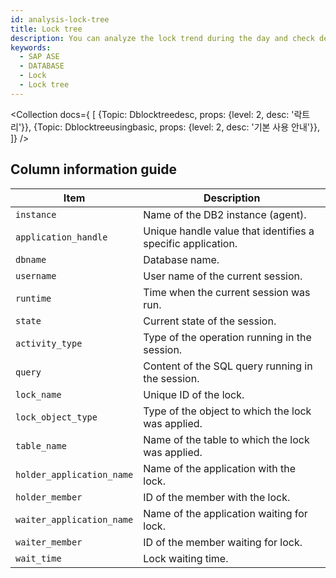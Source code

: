 ```yaml
---
id: analysis-lock-tree
title: Lock tree
description: You can analyze the lock trend during the day and check deadlocked queries.
keywords:
  - SAP ASE
  - DATABASE
  - Lock
  - Lock tree
---
```



<Collection docs={
  [
    {Topic: Dblocktreedesc, props: {level: 2, desc: '락트리'}},
    {Topic: Dblocktreeusingbasic, props: {level: 2, desc: '기본 사용 안내'}},
  ]}
/>

## Column information guide

| Item                      | Description                                                 |
| ------------------------- | ----------------------------------------------------------- |
| `instance`                | Name of the DB2 instance (agent).                           |
| `application_handle`      | Unique handle value that identifies a specific application. |
| `dbname`                  | Database name.                                              |
| `username`                | User name of the current session.                           |
| `runtime`                 | Time when the current session was run.                      |
| `state`                   | Current state of the session.                               |
| `activity_type`           | Type of the operation running in the session.               |
| `query`                   | Content of the SQL query running in the session.            |
| `lock_name`               | Unique ID of the lock.                                      |
| `lock_object_type`        | Type of the object to which the lock was applied.           |
| `table_name`              | Name of the table to which the lock was applied.            |
| `holder_application_name` | Name of the application with the lock.                      |
| `holder_member`           | ID of the member with the lock.                             |
| `waiter_application_name` | Name of the application waiting for lock.                   |
| `waiter_member`           | ID of the member waiting for lock.                          |
| `wait_time`               | Lock waiting time.                                          |
